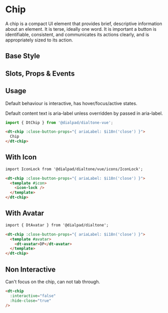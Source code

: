 
# Chip

<Subtitle>
  A chip is a compact UI element that provides brief, descriptive information about an element.
  It is terse, ideally one word.
  It is important a button is identifiable, consistent, and communicates its actions clearly,
  and is appropriately sized to its action.
</Subtitle>

## Base Style

<Canvas>
  <Story id="components-chip--default" />
</Canvas>

## Slots, Props & Events

<ArgsTable story={PRIMARY_STORY} />

## Usage

Default behaviour is interactive, has hover/focus/active states.

Default content text is aria-label unless overridden by passed in aria-label.

```js
import { DtChip } from '@dialpad/dialtone-vue';
```

```html
<dt-chip :close-button-props="{ ariaLabel: $i18n('close') }">
  Chip
</dt-chip>
```

## With Icon

<Canvas>
  <Story id="components-chip--with-icon" />
</Canvas>

```html
import IconLock from '@dialpad/dialtone/vue/icons/IconLock';

<dt-chip :close-button-props="{ ariaLabel: $i18n('close') }">
  <template #icon>
    <icon-lock />
  </template>
</dt-chip>
```

## With Avatar

<Canvas>
  <Story id="components-chip--with-avatar" />
</Canvas>

```html
import { DtAvatar } from '@dialpad/dialtone';

<dt-chip :close-button-props="{ ariaLabel: $i18n('close') }">
  <template #avatar>
    <dt-avatar>DP</dt-avatar>
  </template>
</dt-chip>
```

## Non Interactive

Can't focus on the chip, can not tab through.

<Canvas>
  <Story id="components-chip--non-interactive" />
</Canvas>

```html
<dt-chip
  :interactive="false"
  :hide-close="true"
/>
```
